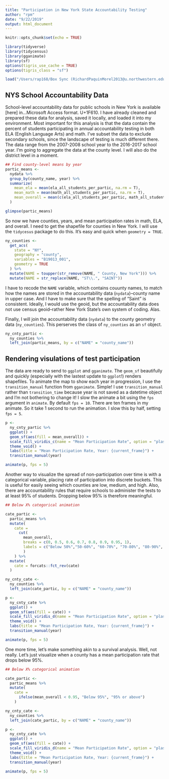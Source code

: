 ```yaml
---
title: "Participation in New York State Accountability Testing"
author: "rpm"
date: "9/22/2019"
output: html_document
---
```


```r
knitr::opts_chunk$set(echo = TRUE)

library(tidyverse)
library(tidycensus)
library(gganimate)
library(sf)
options(tigris_use_cache = TRUE)
options(tigris_class = "sf")

load("/Users/rap168/Box Sync (RichardPaquinMorel2013@u.northwestern.edu)/Paquin-Morel Lab/dissertation_study_3/databases/ny_cleaned_data181120.RData")
```

## NYS School Accountability Data

School-level accountability data for public schools in New York is available [here] in...Microsoft Access format. U+1F610. I have already cleaned and prepared these data for analysis, saved it locally, and loaded it into my environment. Most important for this analysis is that the data contain the percent of students participating in annual accountability testing in both ELA (English Language Arts) and math. I've subset the data to exclude secondary schools, since the landscape of testing is much different there. The data range from the 2007-2008 school year to the 2016-2017 school year. I'm going to aggregate the data at the county level. I will also do the district level in a moment.

```r
## Find county-level means by year
partic_means <-
  nydata %>% 
  group_by(county_name, year) %>% 
  summarize(
    mean_ela = mean(ela_all_students_per_partic, na.rm = T),
    mean_math = mean(math_all_students_per_partic, na.rm = T),
    mean_overall = mean(c(ela_all_students_per_partic, math_all_students_per_partic), na.rm = T)
  )

glimpse(partic_means)
```

So now we have counties, years, and mean participation rates in math, ELA, and overall. I need to get the shapefile for counties in New York. I will use the `tidycesus` package to do this. It's easy and quick when `geometry = TRUE`.

```r
ny_counties <-
  get_acs(
    state = "NY",
    geography = "county",
    variables = "B19013_001",
    geometry = TRUE
  ) %>%
  mutate(NAME = toupper(str_remove(NAME, " County, New York"))) %>% 
  mutate(NAME = str_replace(NAME, "ST\\.", "SAINT"))
```

I have to recode the `NAME` variable, which contains couunty names, to match how the names are stored in the accountability data (`nydata`)--county name in upper case. And I have to make sure that the spelling of "Saint" is consistent. Ideally, I would use the geoid, but the accountability data does not use census geoid--rather New York State's own system of coding. Alas. 

Finally, I will join the accountability data (`nydata`) to the county geometry data (`ny_counties`). This perserves the class of `ny_counties` as an `sf` object.

```r
ny_cnty_partic <-
  ny_counties %>%
  left_join(partic_means, by = c("NAME" = "county_name"))
```

## Rendering visulations of test participation

The data are ready to send to `ggplot` and `gganimate`. The `geom_sf` beautifully and quickly (especially with the lastest update to `ggplot`!) renders shapefiles. To animate the map to show each year in progression, I use the `transition_manual` function from `gganimate`. Simple! I use `transition_manual` rather than `transition_time` because year is not saved as a datetime object and I'm not bothering to change it! I slow the animate a bit using the `fps` argument in `animate`. By default `fps = 10`. There are ten frames in my animate. So it take 1 second to run the animation. I slow this by half, setting `fps = 5`. 

```r
p <-
  ny_cnty_partic %>% 
  ggplot() +
  geom_sf(aes(fill = mean_overall)) +
  scale_fill_viridis_c(name = "Mean Participation Rate", option = "plasma", direction = 1) +
  theme_void() +
  labs(title = "Mean Participation Rate, Year: {current_frame}") +
  transition_manual(year)

animate(p, fps = 5)
```

Another way to visualize the spread of non-participation over time is with a categorical variable, placing rate of participation into discrete buckets. This is useful for easily seeing which counties are low, medium, and high. Also, there are accountability rules that require schools to administer the tests to at least 95% of students. Dropping below 95% is therefore meaningful.

```r
## Below X% categorical animation

cate_partic <-
  partic_means %>% 
  mutate(
    cate = 
      cut(
        mean_overall, 
        breaks = c(0, 0.5, 0.6, 0.7, 0.8, 0.9, 0.95, 1), 
        labels = c("Below 50%","50-60%", "60-70%", "70-80%", "80-90%", "90-95%", "Above 95%")
        )
    ) %>% 
  mutate(
    cate = forcats::fct_rev(cate)
  )

ny_cnty_cate <-
  ny_counties %>%
  left_join(cate_partic, by = c("NAME" = "county_name"))

p <- 
  ny_cnty_cate %>% 
  ggplot() +
  geom_sf(aes(fill = cate)) +
  scale_fill_viridis_d(name = "Mean Participation Rate", option = "plasma", direction = -1) +
  theme_void() +
  labs(title = "Mean Participation Rate, Year: {current_frame}") +
  transition_manual(year) 

animate(p, fps = 5)
```

One more time, let's make something akin to a survival analysis. Well, not really. Let's just visualize when a county has a mean participation rate that drops below 95%.

```r
## Below X% categorical animation

cate_partic <-
  partic_means %>% 
  mutate(
    cate = 
      ifelse(mean_overall < 0.95, "Below 95%", "95% or above")
    ) 

ny_cnty_cate <-
  ny_counties %>%
  left_join(cate_partic, by = c("NAME" = "county_name"))

p <- 
  ny_cnty_cate %>% 
  ggplot() +
  geom_sf(aes(fill = cate)) +
  scale_fill_viridis_d(name = "Mean Participation Rate", option = "plasma", direction = -1) +
  theme_void() +
  labs(title = "Mean Participation Rate, Year: {current_frame}") +
  transition_manual(year) 

animate(p, fps = 5)
```

